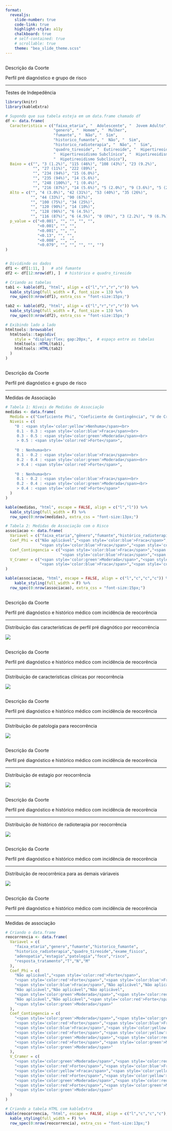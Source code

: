 ```yaml
---
format: 
  revealjs:
    slide-number: true
    code-link: true
    highlight-style: a11y
    chalkboard: true
    # self-contained: true
    # scrollable: true
    theme: "bea_slide_theme.scss"
---
```


##  {#descricao data-menu-title="Descrição da Coorte"}

[Descrição da Coorte]{.slide-title}

[Perfil pré diagnóstico e grupo de risco]{.custom-subtitle2}

<hr>

:::{.sanchez-font}

:::{.cherry-text}

Testes de Indepedência

:::

:::


```r

library(knitr)
library(kableExtra)

# Supondo que sua tabela esteja em um data.frame chamado df
df <- data.frame(
  Caracteristica = c("faixa_etaria", "  Adolescente", "  Jovem Adulto", "  Adulto", "  Idoso",
                     "genero", "  Homem", "  Mulher",
                     "fumante", "  Não", "  Sim",
                     "historico_fumante", "  Não", "  Sim",
                     "historico_radioterapia", "  Não", "  Sim",
                     "quadro_tireoide", "  Eutireoide", "  Hipertireoidismo Clínico",
                     "  Hipertireoidismo Subclínico", "  Hipotireoidismo Clínico",
                     "  Hipotireoidismo Subclínico"),
  Baixo = c("", "3 (1.2%)", "115 (46%)", "108 (43%)", "23 (9.2%)",
            "", "27 (11%)", "222 (89%)",
            "", "234 (94%)", "15 (6.0%)",
            "", "235 (94%)", "14 (5.6%)",
            "", "248 (100%)", "1 (0.4%)",
            "", "216 (87%)", "14 (5.6%)", "5 (2.0%)", "9 (3.6%)", "5 (2.0%)"),
  Alto = c("", "4 (3.0%)", "42 (31%)", "53 (40%)", "35 (26%)",
           "", "44 (33%)", "90 (67%)",
           "", "100 (75%)", "34 (25%)",
           "", "120 (90%)", "14 (10%)",
           "", "128 (96%)", "6 (4.5%)",
           "", "116 (87%)", "6 (4.5%)", "0 (0%)", "3 (2.2%)", "9 (6.7%)"),
  p_value = c("<0.001", "", "", "", "",
              "<0.001", "", "",
              "<0.001", "", "",
              "<0.13", "", "",
              "<0.008", "", "",
              "<0.079", "", "", "", "", "")
)


# Dividindo os dados
df1 <- df[1:11, ]   # até fumante
df2 <- df[12:nrow(df), ]  # histórico e quadro_tireoide

# Criando as tabelas
tab1 <- kable(df1, "html", align = c("l","r","r","r")) %>%
  kable_styling(full_width = F, font_size = 13) %>%
  row_spec(0:nrow(df1), extra_css = "font-size:15px;")

tab2 <- kable(df2, "html", align = c("l","r","r","r")) %>%
  kable_styling(full_width = F, font_size = 13) %>%
  row_spec(0:nrow(df2), extra_css = "font-size:15px;")

# Exibindo lado a lado
htmltools::browsable(
  htmltools::tags$div(
    style = "display:flex; gap:20px;",  # espaço entre as tabelas
    htmltools::HTML(tab1),
    htmltools::HTML(tab2)
  )
)

```


##  {#descricao1 data-menu-title="Descrição da Coorte"}

[Descrição da Coorte]{.slide-title}

[Perfil pré diagnóstico e grupo de risco]{.custom-subtitle2}

<hr>

:::{.sanchez-font}

:::{.cherry-text}

Medidas de Associação

:::

:::


```r
# Tabela 1: Níveis de Medidas de Associação
medidas <- data.frame(
  Medida = c("Coeficiente Phi", "Coeficiente de Contingência", "V de Cramer"),
  Niveis = c(
    "0 : <span style='color:yellow'>Nenhuma</span><br>
     0.1 - 0.3 : <span style='color:blue'>Fraca</span><br>
     0.3 - 0.5 : <span style='color:green'>Moderada</span><br>
     > 0.5 : <span style='color:red'>Forte</span>",
    
    "0 : Nenhuma<br>
     0.1 - 0.2 : <span style='color:blue'>Fraca</span><br>
     0.2 - 0.4 : <span style='color:green'>Moderada</span><br>
     > 0.4 : <span style='color:red'>Forte</span>",
    
    "0 : Nenhuma<br>
     0.1 - 0.2 : <span style='color:blue'>Fraca</span><br>
     0.2 - 0.4 : <span style='color:green'>Moderada</span><br>
     > 0.4 : <span style='color:red'>Forte</span>"
  )
)

kable(medidas, "html", escape = FALSE, align = c("l","l")) %>%
  kable_styling(full_width = F) %>%
  row_spec(0:nrow(medidas), extra_css = "font-size:13px;")

```

```r

# Tabela 2: Medidas de Associação com o Risco
associacao <- data.frame(
  Variavel = c("faixa_etaria","gênero","fumante","histórico_radioterapia"),
  Coef_Phi = c("Não aplicável","<span style='color:blue'>Fraca</span>",
               "<span style='color:blue'>Fraca</span>","<span style='color:blue'>Fraca</span>"),
  Coef_Contingencia = c("<span style='color:blue'>Fraca</span>","<span style='color:blue'>Fraca</span>",
                        "<span style='color:blue'>Fraca</span>","<span style='color:blue'>Fraca</span>"),
  V_Cramer = c("<span style='color:green'>Moderada</span>","<span style='color:blue'>Fraca</span>",
               "<span style='color:blue'>Fraca</span>","<span style='color:blue'>Fraca</span>")
)

kable(associacao, "html", escape = FALSE, align = c("l","c","c","c")) %>%
    kable_styling(full_width = F) %>%
  row_spec(0:nrow(associacao), extra_css = "font-size:15px;")

```


##  {#descricao2 data-menu-title="Descrição da Coorte"}

[Descrição da Coorte]{.slide-title}

[Perfil pré diagnóstico e histórico médico com incidência de reocorência]{.custom-subtitle2}

<hr>

:::{.sanchez-font}

:::{.cherry-text}

Distribuição das características de perfil pré diagnótico por reocorrência

:::

:::

![](plot/bloco1_barras.png)

##  {#descricao3 data-menu-title="Descrição da Coorte"}

[Descrição da Coorte]{.slide-title}

[Perfil pré diagnóstico e histórico médico com incidência de reocorência]{.custom-subtitle2}

<hr>

:::{.sanchez-font}

:::{.cherry-text}

Distribuição de caracteristicas clínicas por reocorrência

:::

:::

![](plot/bloco2_barras.png)

##  {#descricao4 data-menu-title="Descrição da Coorte"}

[Descrição da Coorte]{.slide-title}

[Perfil pré diagnóstico e histórico médico com incidência de reocorência]{.custom-subtitle2}

<hr>

:::{.sanchez-font}

:::{.cherry-text}

Distribuição de patologia para reocorrência

:::

:::

![](plot/bloco3_patologia_mosaico.png)

##  {#descricao5 data-menu-title="Descrição da Coorte"}

[Descrição da Coorte]{.slide-title}

[Perfil pré diagnóstico e histórico médico com incidência de reocorência]{.custom-subtitle2}

<hr>

:::{.sanchez-font}

:::{.cherry-text}

Distribuição de estagio por reocorrência

:::

:::

![](plot/bloco3_estagio_mosaico.png)

##  {#descricao6 data-menu-title="Descrição da Coorte"}

[Descrição da Coorte]{.slide-title}

[Perfil pré diagnóstico e histórico médico com incidência de reocorência]{.custom-subtitle2}

<hr>

:::{.sanchez-font}

:::{.cherry-text}

Distribuição de histórico de radioterapia por reocorrência

:::

:::

![](plot/bloco3_radioterapia_mosaico.png)

##  {#descricao7 data-menu-title="Descrição da Coorte"}

[Descrição da Coorte]{.slide-title}

[Perfil pré diagnóstico e histórico médico com incidência de reocorência]{.custom-subtitle2}

<hr>

:::{.sanchez-font}

:::{.cherry-text}

Distribuição de reocorrênica para as demais váriaveis

:::

:::


![](plot/bloco4_barras.png)




##  {#descricao8 data-menu-title="Descrição da Coorte"}

[Descrição da Coorte]{.slide-title}

[Perfil pré diagnóstico e histórico médico com incidência de reocorência]{.custom-subtitle2}

<hr>

:::{.sanchez-font}

:::{.cherry-text}

Medidas de associação

:::

:::


```r

# Criando o data.frame
reocorrencia <- data.frame(
  Variavel = c(
    "faixa_etaria","genero","fumante","historico_fumante",
    "historico_radioterapia","quadro_tireoide","exame_fisico",
    "adenopatia","estagio","patologia","foco","risco",
    "resposta_tratamento","T","N","M"
  ),
  Coef_Phi = c(
    "Não aplicável","<span style='color:red'>Forte</span>",
    "<span style='color:red'>Forte</span>","<span style='color:blue'>Fraca</span>",
    "<span style='color:blue'>Fraca</span>","Não aplicável","Não aplicável",
    "Não aplicável","Não aplicável","Não aplicável",
    "<span style='color:green'>Moderada</span>","<span style='color:red'>Forte</span>",
    "Não aplicável","Não aplicável","<span style='color:red'>Forte</span>",
    "<span style='color:green'>Moderada</span>"
  ),
  Coef_Contingencia = c(
    "<span style='color:green'>Moderada</span>","<span style='color:green'>Moderada</span>",
    "<span style='color:red'>Forte</span>","<span style='color:blue'>Fraca</span>",
    "<span style='color:blue'>Fraca</span>","<span style='color:yellow'>Nenhuma</span>","<span style='color:blue'>Fraca</span>",
    "<span style='color:red'>Forte</span>","<span style='color:yellow'>Nenhuma</span>","<span style='color:green'>Moderada</span>",
    "<span style='color:green'>Moderada</span>","<span style='color:red'>Forte</span>",
    "<span style='color:red'>Forte</span>","<span style='color:green'>Moderada</span>","<span style='color:green'>Moderada</span>",
    "<span style='color:green'>Moderada</span>"
  ),
  V_Cramer = c(
    "<span style='color:green'>Moderada</span>","<span style='color:red'>Forte</span>",
    "<span style='color:red'>Forte</span>","<span style='color:blue'>Fraca</span>",
    "<span style='color:yellow'>Fraca</span>","<span style='color:yellow'>Nenhuma</span>","<span style='color:blue'>Fraca</span>",
    "<span style='color:red'>Forte</span>","<span style='color:yellow'>Nenhuma</span>","<span style='color:green'>Moderada</span>",
    "<span style='color:green'>Moderada</span>","<span style='color:red'>Forte</span>",
    "<span style='color:red'>Forte</span>","<span style='color:green'>Moderada</span>","<span style='color:red'>Forte</span>",
    "<span style='color:green'>Moderada</span>"
  )
)

# Criando a tabela HTML com kableExtra
kable(reocorrencia, "html", escape = FALSE, align = c("l","c","c","c"), caption = "") %>%
  kable_styling(full_width = F) %>%
  row_spec(0:nrow(reocorrencia), extra_css = "font-size:13px;")


```




